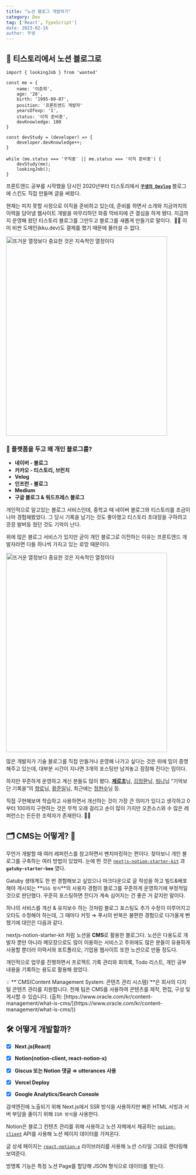 ```yaml
---
title: "노션 블로그 개발하기"
category: Dev
tag: ['React', TypeScript']
date: 2023-02-16
author: 꾸생
---
```


## 🚀 티스토리에서 노션 블로그로

```tsx
import { lookingJob } from 'wanted'

const me = {
	name: '이준희',
	age: '28',
	birth: '1995-09-07',
	position: '프론트엔드 개발자'
	yearsOfexp: '1',
	status: '이직 준비중',
	devKnowledge: 100
}

const devStudy = (developer) => {
	developer.devKnowledge++;
}

while (me.status === '구직중' || me.status === '이직 준비중') {
	devStudy(me);
	lookingJob();
}
```

프론트엔드 공부를 시작했을 당시인 2020년부터 티스토리에서 [**`꾸생의 Devlog`**](https://juni-official.tistory.com/) 블로그에 스킨도 직접 만들며 글을 써왔다.

현재는 피치 못할 사정으로 이직을 준비하고 있는데, 준비를 하면서 소개와 지금까지의 이력을 담아낼 웹사이트 개발을 마무리하던 와중 막바지에 큰 결심을 하게 됐다. 지금까지 운영해 왔던 티스토리 블로그를 그만두고 블로그를 새롭게 만들기로 말이다.  😤😤 이미 비싼 도메인(kku.dev)도 결제를 했기 때문에 물러설 수 없다.

<p><img src="/public/archivearchive/dev/blog-creation-experience/kku.webp" width="440" height="544" alt="뜨거운 열정보다 중요한 것은 지속적인 열정이다" /></p>

### 📱 플랫폼을 두고 왜 개인 블로그를?

- **네이버 - 블로그**
- **카카오 - 티스토리, 브런치**
- **Velog**
- **인프런 - 블로그**
- **Medium**
- **구글 블로그 & 워드프레스 블로그**

개인적으로 알고있는 블로그 서비스인데, 중학교 때 네이버 블로그와 티스토리를 조금이나마 경험해봤었다. 그 당시 기록을 남기는 것도 좋아했고 티스토리 초대장을 구하려고 끙끙 발버둥 쳤던 것도 기억이 난다.

위에 많은 블로그 서비스가 있지만 굳이 개인 블로그로 이전하는 이유는 프론트엔드 개발자라면 다들 하나씩 가지고 있는 로망 때문이다.

<p>
    <img src="/public/archivearchive/dev/blog-creation-experience/fe-dream.webp" width="440" height="544" alt="뜨거운 열정보다 중요한 것은 지속적인 열정이다" />
</p>

많은 개발자가 기술 블로그를 직접 만들거나 운영해 나가고 싶다는 것은 위에 밈이 증명해주고 있는데, 대부분 시간이 지나면 3개의 포스팅만 남겨놓고 잠잠해 진다는 밈이다.

하지만 꾸준하게 운영하고 계신 분들도 많이 봤다. [**제로초**](https://www.zerocho.com/)님, [김정환](https://jeonghwan-kim.github.io/)님, [워니](https://wonny.space/)님 “기억보단 기록을”의 [향로](https://jojoldu.tistory.com/)님, [황준일](https://junilhwang.github.io/TIL/)님, 최근에는 [정현수](https://junghyeonsu.com/)님 등.

직접 구현해보며 학습하고 사용하면서 개선하는 것이 가장 큰 의미가 있다고 생각하고 0부터 100까지 구현하는 것은 무척 오래 걸리고 손이 많이 가지만 오픈소스와 수 많은 레퍼런스는 든든한 조력자가 존재한다. 💪🏻

## 🗂️ CMS는 어떻게? 🤔

무언가 개발할 때 여러 레퍼런스를 참고하면서 벤치마킹하는 편이다. 찾아보니 개인 블로그를 구축하는 여러 방법이 있었따. 눈에 띈 것은 [`nextjs-notion-starter-kit`](https://github.com/transitive-bullshit/nextjs-notion-starter-kit) 과 **`gatuby-starter-bee`** 였다.

Gatuby 생태계도 한 번 경험해보고 싶었으나 마크다운으로 글 작성을 하고 빌드&배포해야 게시되는 **`SSG 방식`**의 사용자 경험이 블로그를 꾸준하게 운영하기에 부정적일 것으로 판단했다. 꾸준히 포스팅하면 잔디가 계속 심어지는 건 좋은 거 같지만 말이다.

하나의 서비스를 개선 & 유지보수 하는 것처럼 블로그 포스팅도 추가 수정이 이루어지고 오타도 수정해야 하는데, 그 때마다 커밋 ⇒ 푸시의 반복은 불편한 경험으로 다가올게 뻔했기에 대안은 다음과 같다.

nextjs-notion-starter-kit 처럼 노션을 **CMS**로 활용한 블로그다. 노션은 다용도로 개발자 뿐만 아니라 메모장으로도 많이 이용하는 서비스고 주위에도 많은 분들이 유용하게 사용할 뿐더러 이력서와 포트폴리오, 기업용 웹사이트 또한 노션으로 만들 정도다.

개인적으로 업무를 진행하면서 프로젝트 기록 관리와 회의록, Todo 리스트, 개인 공부 내용을 기록하는 용도로 활용해 왔었다.

<aside>
💡 **`CMS(Content Management System: 콘텐츠 관리 시스템)`**은 회사의 디지털 콘텐츠 관리를 지원합니다. 전체 팀은 CMS를 사용하여 콘텐츠를 제작, 편집, 구성 및 게시할 수 있습니다. (출처: [https://www.oracle.com/kr/content-management/what-is-cms/](https://www.oracle.com/kr/content-management/what-is-cms/))
</aside>

## 🛠️ 어떻게 개발할까?

- [x]  **Next.js(React)**
- [x]  **Notion(notion-client, react-notion-x)**
- [x]  **Giscus 또는 Notion 댓글 ⇒ utterances 사용**
- [x]  **Vercel Deploy**
- [x]  **Google Analytics/Search Console**


검색엔진에 노출되기 위해 Next.js에서 SSR 방식을 사용하지만 빠른 HTML 서빙과 서버 부담을 줄이기 위해 `ISR 방식`을 사용한다.

Notion은 블로그 컨텐츠 관리를 위해 사용하고 노션 자체에서 제공하는 [`notion-client`](https://www.npmjs.com/package/notion-client) API를 사용해 노션 페이지 데이터를 가져온다.

글 상세 페이지는 [`react-notion-x`](https://github.com/NotionX/react-notion-x) 라이브러리를 사용해 노션 스타일 그대로 렌더링해 보여준다.

방명록 기능은 특정 노션 Page를 할당해 JSON 형식으로 데이터를 쌓는다.
